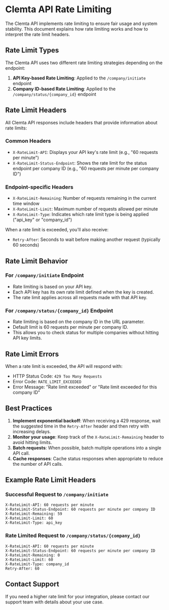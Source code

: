 # Clemta API Rate Limiting

The Clemta API implements rate limiting to ensure fair usage and system stability. This document explains how rate limiting works and how to interpret the rate limit headers.

## Rate Limit Types

The Clemta API uses two different rate limiting strategies depending on the endpoint:

1. **API Key-based Rate Limiting**: Applied to the `/company/initiate` endpoint
2. **Company ID-based Rate Limiting**: Applied to the `/company/status/{company_id}` endpoint

## Rate Limit Headers

All Clemta API responses include headers that provide information about rate limits:

### Common Headers

- `X-RateLimit-API`: Displays your API key's rate limit (e.g., "60 requests per minute")
- `X-RateLimit-Status-Endpoint`: Shows the rate limit for the status endpoint per company ID (e.g., "60 requests per minute per company ID")

### Endpoint-specific Headers

- `X-RateLimit-Remaining`: Number of requests remaining in the current time window
- `X-RateLimit-Limit`: Maximum number of requests allowed per minute
- `X-RateLimit-Type`: Indicates which rate limit type is being applied ("api_key" or "company_id")

When a rate limit is exceeded, you'll also receive:

- `Retry-After`: Seconds to wait before making another request (typically 60 seconds)

## Rate Limit Behavior

### For `/company/initiate` Endpoint

- Rate limiting is based on your API key.
- Each API key has its own rate limit defined when the key is created.
- The rate limit applies across all requests made with that API key.

### For `/company/status/{company_id}` Endpoint

- Rate limiting is based on the company ID in the URL parameter.
- Default limit is 60 requests per minute per company ID.
- This allows you to check status for multiple companies without hitting API key limits.

## Rate Limit Errors

When a rate limit is exceeded, the API will respond with:

- HTTP Status Code: `429 Too Many Requests`
- Error Code: `RATE_LIMIT_EXCEEDED`
- Error Message: "Rate limit exceeded" or "Rate limit exceeded for this company ID"

## Best Practices

1. **Implement exponential backoff**: When receiving a 429 response, wait the suggested time in the `Retry-After` header and then retry with increasing delays.
2. **Monitor your usage**: Keep track of the `X-RateLimit-Remaining` header to avoid hitting limits.
3. **Batch requests**: When possible, batch multiple operations into a single API call.
4. **Cache responses**: Cache status responses when appropriate to reduce the number of API calls.

## Example Rate Limit Headers

### Successful Request to `/company/initiate`

```
X-RateLimit-API: 60 requests per minute
X-RateLimit-Status-Endpoint: 60 requests per minute per company ID
X-RateLimit-Remaining: 59
X-RateLimit-Limit: 60
X-RateLimit-Type: api_key
```

### Rate Limited Request to `/company/status/{company_id}`

```
X-RateLimit-API: 60 requests per minute
X-RateLimit-Status-Endpoint: 60 requests per minute per company ID
X-RateLimit-Remaining: 0
X-RateLimit-Limit: 60
X-RateLimit-Type: company_id
Retry-After: 60
```

## Contact Support

If you need a higher rate limit for your integration, please contact our support team with details about your use case.
